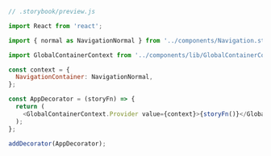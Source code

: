 ```js
// .storybook/preview.js

import React from 'react';

import { normal as NavigationNormal } from '../components/Navigation.stories';

import GlobalContainerContext from '../components/lib/GlobalContainerContext';

const context = {
  NavigationContainer: NavigationNormal,
};

const AppDecorator = (storyFn) => {
  return (
    <GlobalContainerContext.Provider value={context}>{storyFn()}</GlobalContainerContext.Provider>
  );
};

addDecorator(AppDecorator);
```